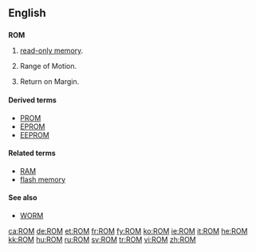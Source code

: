 {{also|rom|Rom|Rom.|rơm|Róm|room}}
==English==
{{wikipedia}}
==={{acronym}}===
'''ROM'''

# {{electronics|computing}} [[read-only memory]].
# {{medical}} Range of Motion.
# {{finance}} Return on Margin.

====Derived terms====
* [[PROM]]
* [[EPROM]]
* [[EEPROM]]

====Related terms====
* [[RAM]]
* [[flash memory]]

====See also====
* [[WORM]]

[[ca:ROM]]
[[de:ROM]]
[[et:ROM]]
[[fr:ROM]]
[[fy:ROM]]
[[ko:ROM]]
[[ie:ROM]]
[[it:ROM]]
[[he:ROM]]
[[kk:ROM]]
[[hu:ROM]]
[[ru:ROM]]
[[sv:ROM]]
[[tr:ROM]]
[[vi:ROM]]
[[zh:ROM]]